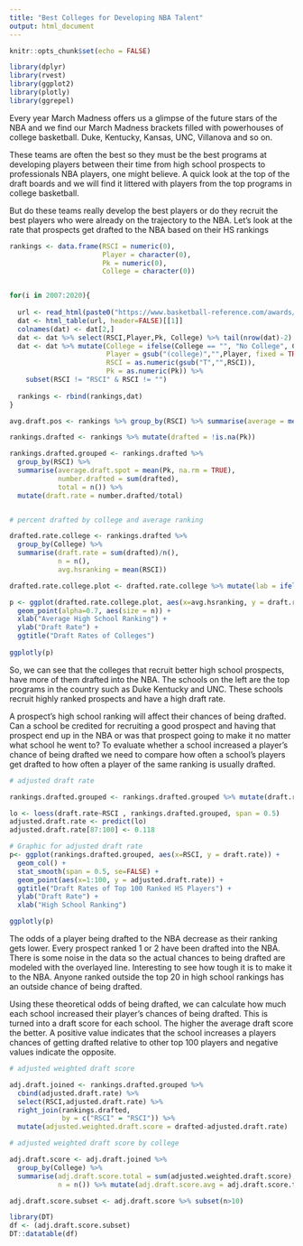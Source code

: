 ```yaml
---
title: "Best Colleges for Developing NBA Talent"
output: html_document
---
```


```r
knitr::opts_chunk$set(echo = FALSE)
```



```r
library(dplyr)
library(rvest)
library(ggplot2)
library(plotly)
library(ggrepel)

```

Every year March Madness offers us a glimpse of the future stars of the NBA and we find our March Madness brackets filled with powerhouses of college basketball. Duke, Kentucky, Kansas, UNC, Villanova and so on.

These teams are often the best so they must be the best programs at developing players between their time from high school prospects to professionals NBA players, one might believe. A quick look at the top of the draft boards and we will find it littered with players from the top programs in college basketball. 

But do these teams really develop the best players or do they recruit the best players who were already on the trajectory to the NBA. Let’s look at the rate that prospects get drafted to the NBA based on their HS rankings


```r
rankings <- data.frame(RSCI = numeric(0),
                       Player = character(0),
                       Pk = numeric(0),
                       College = character(0))


for(i in 2007:2020){
  
  url <- read_html(paste0("https://www.basketball-reference.com/awards/recruit_rankings_", i,".html"))
  dat <- html_table(url, header=FALSE)[[1]]
  colnames(dat) <- dat[2,]
  dat <- dat %>% select(RSCI,Player,Pk, College) %>% tail(nrow(dat)-2)
  dat <- dat %>% mutate(College = ifelse(College == "", "No College", College),
                        Player = gsub("(college)","",Player, fixed = TRUE),
                        RSCI = as.numeric(gsub("T","",RSCI)),
                        Pk = as.numeric(Pk)) %>%
    subset(RSCI != "RSCI" & RSCI != "")
  
  rankings <- rbind(rankings,dat)
}

avg.draft.pos <- rankings %>% group_by(RSCI) %>% summarise(average = mean(Pk, na.rm = TRUE))

rankings.drafted <- rankings %>% mutate(drafted = !is.na(Pk))

rankings.drafted.grouped <- rankings.drafted %>% 
  group_by(RSCI) %>% 
  summarise(average.draft.spot = mean(Pk, na.rm = TRUE), 
            number.drafted = sum(drafted), 
            total = n()) %>%
  mutate(draft.rate = number.drafted/total)


# percent drafted by college and average ranking

drafted.rate.college <- rankings.drafted %>% 
  group_by(College) %>% 
  summarise(draft.rate = sum(drafted)/n(), 
            n = n(),
            avg.hsranking = mean(RSCI))

drafted.rate.college.plot <- drafted.rate.college %>% mutate(lab = ifelse(avg.hsranking < 33 & n > 2, College,""))

p <- ggplot(drafted.rate.college.plot, aes(x=avg.hsranking, y = draft.rate, college = College)) + 
  geom_point(alpha=0.7, aes(size = n)) +
  xlab("Average High School Ranking") +
  ylab("Draft Rate") +
  ggtitle("Draft Rates of Colleges")
 
ggplotly(p)

```

So, we can see that the colleges that recruit better high school prospects, have more of them drafted into the NBA. The schools on the left are the top programs in the country such as Duke Kentucky and UNC. These schools recruit highly ranked prospects and have a high draft rate. 

A prospect’s high school ranking will affect their chances of being drafted. Can a school be credited for recruiting a good prospect and having that prospect end up in the NBA or was that prospect going to make it no matter what school he went to? To evaluate whether a school increased a player’s chance of being drafted we need to compare how often a school’s players get drafted to how often a player of the same ranking is usually drafted. 


```r
# adjusted draft rate

rankings.drafted.grouped <- rankings.drafted.grouped %>% mutate(draft.rate)

lo <- loess(draft.rate~RSCI , rankings.drafted.grouped, span = 0.5)
adjusted.draft.rate <- predict(lo) 
adjusted.draft.rate[87:100] <- 0.118

# Graphic for adjusted draft rate
p<- ggplot(rankings.drafted.grouped, aes(x=RSCI, y = draft.rate)) + 
  geom_col() +  
  stat_smooth(span = 0.5, se=FALSE) + 
  geom_point(aes(x=1:100, y = adjusted.draft.rate)) +
  ggtitle("Draft Rates of Top 100 Ranked HS Players") +
  ylab("Draft Rate") +
  xlab("High School Ranking")

ggplotly(p)
```
The odds of a player being drafted to the NBA decrease as their ranking gets lower. Every prospect ranked 1 or 2 have been drafted into the NBA. There is some noise in the data so the actual chances to being drafted are modeled with the overlayed line. Interesting to see how tough it is to make it to the NBA. Anyone ranked outside the top 20 in high school rankings has an outside chance of being drafted. 

Using these theoretical odds of being drafted, we can calculate how much each school increased their player’s chances of being drafted. This is turned into a draft score for each school. The higher the average draft score the better. A positive value indicates that the school increases a players chances of getting drafted relative to other top 100 players and negative values indicate the opposite. 	

```r
# adjusted weighted draft score

adj.draft.joined <- rankings.drafted.grouped %>% 
  cbind(adjusted.draft.rate) %>%
  select(RSCI,adjusted.draft.rate) %>% 
  right_join(rankings.drafted,
             by = c("RSCI" = "RSCI")) %>% 
  mutate(adjusted.weighted.draft.score = drafted-adjusted.draft.rate)

# adjusted weighted draft score by college

adj.draft.score <- adj.draft.joined %>% 
  group_by(College) %>% 
  summarise(adj.draft.score.total = sum(adjusted.weighted.draft.score),
            n = n()) %>% mutate(adj.draft.score.avg = adj.draft.score.total/n)

adj.draft.score.subset <- adj.draft.score %>% subset(n>10) 

library(DT)
df <- (adj.draft.score.subset)
DT::datatable(df)

```
